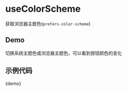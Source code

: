 # useColorScheme

获取浏览器主题色(`prefers-color-scheme`)

## Demo

切换系统主题色或浏览器主题色，可以看到按钮颜色的变化


<Demo />

## 示例代码


<CodeBlock>{demo}</CodeBlock>
